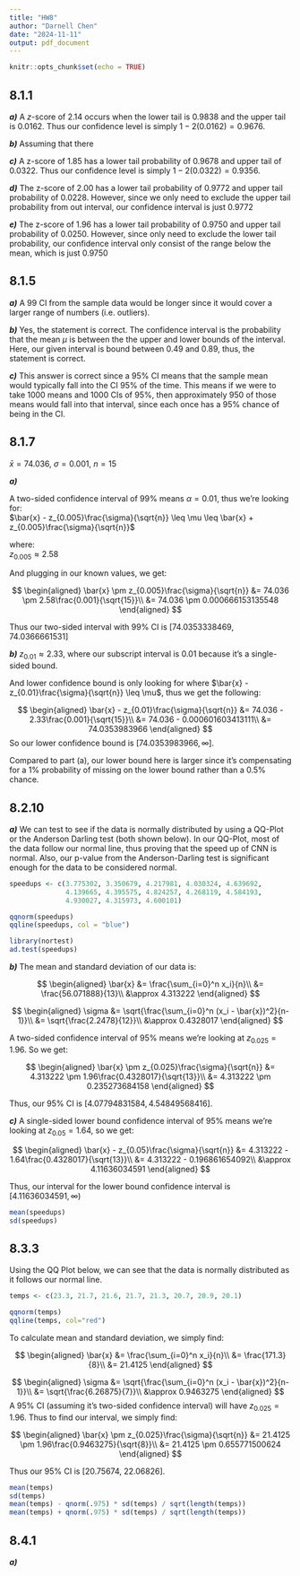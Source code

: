 ```yaml
---
title: "HW8"
author: "Darnell Chen"
date: "2024-11-11"
output: pdf_document
---
```


```r
knitr::opts_chunk$set(echo = TRUE)
```

## 8.1.1

***a)*** A $z$-score of 2.14 occurs when the lower tail is 0.9838 and the upper tail is 0.0162. Thus our confidence level is simply $1 - 2(0.0162) = 0.9676$.

***b)*** Assuming that there

***c)*** A z-score of $1.85$ has a lower tail probability of 0.9678 and upper tail of 0.0322. Thus our confidence level is simply $1-2(0.0322) = 0.9356$.

***d)*** The z-score of $2.00$ has a lower tail probability of 0.9772 and upper tail probability of 0.0228. However, since we only need to exclude the upper tail probability from out interval, our confidence interval is just 0.9772

***e)*** The z-score of $1.96$ has a lower tail probability of 0.9750 and upper tail probability of 0.0250. However, since only need to exclude the lower tail probability, our confidence interval only consist of the range below the mean, which is just 0.9750

## 8.1.5

***a)*** A $99%$ CI from the sample data would be longer since it would cover a larger range of numbers (i.e. outliers).

***b)*** Yes, the statement is correct. The confidence interval is the probability that the mean $\mu$ is between the the upper and lower bounds of the interval. Here, our given interval is bound between 0.49 and 0.89, thus, the statement is correct.

***c)*** This answer is correct since a 95% CI means that the sample mean would typically fall into the CI 95% of the time. This means if we were to take 1000 means and 1000 CIs of 95%, then approximately 950 of those means would fall into that interval, since each once has a 95% chance of being in the CI.

## 8.1.7

$\bar{x} = 74.036,~ \sigma = 0.001, ~n=15$

***a)***

A two-sided confidence interval of 99% means $\alpha = 0.01$, thus we're looking for:\
$\bar{x} - z_{0.005}\frac{\sigma}{\sqrt{n}} \leq \mu \leq \bar{x} + z_{0.005}\frac{\sigma}{\sqrt{n}}$

where:\
$z_{0.005} \approx 2.58$

And plugging in our known values, we get:\

$$
\begin{aligned}
\bar{x} \pm z_{0.005}\frac{\sigma}{\sqrt{n}} &= 74.036 \pm 2.58\frac{0.001}{\sqrt{15}}\\
&= 74.036 \pm 0.000666153135548
\end{aligned}
$$

Thus our two-sided interval with 99% CI is $[74.0353338469, 74.0366661531]$

***b)*** $z_{0.01} \approx 2.33$, where our subscript interval is 0.01 because it's a single-sided bound.

And lower confidence bound is only looking for where $\bar{x} - z_{0.01}\frac{\sigma}{\sqrt{n}} \leq \mu$, thus we get the following:

$$
\begin{aligned}
\bar{x} - z_{0.01}\frac{\sigma}{\sqrt{n}} &= 74.036 - 2.33\frac{0.001}{\sqrt{15}}\\
&= 74.036 - 0.000601603413111\\
&= 74.0353983966
\end{aligned}
$$ So our lower confidence bound is $[74.0353983966, \infty]$.

Compared to part (a), our lower bound here is larger since it's compensating for a 1% probability of missing on the lower bound rather than a 0.5% chance.

## 8.2.10

***a)*** We can test to see if the data is normally distributed by using a QQ-Plot or the Anderson Darling test (both shown below). In our QQ-Plot, most of the data follow our normal line, thus proving that the speed up of CNN is normal. Also, our p-value from the Anderson-Darling test is significant enough for the data to be considered normal.

```r
speedups <- c(3.775302, 3.350679, 4.217981, 4.030324, 4.639692,
              4.139665, 4.395575, 4.824257, 4.268119, 4.584193,
              4.930027, 4.315973, 4.600101)

qqnorm(speedups)
qqline(speedups, col = "blue")

library(nortest)
ad.test(speedups)
```

***b)*** The mean and standard deviation of our data is:

$$
\begin{aligned}
\bar{x} &= \frac{\sum_{i=0}^n x_i}{n}\\
&= \frac{56.071888}{13}\\
&\approx 4.313222
\end{aligned}
$$

$$
\begin{aligned}
\sigma &= \sqrt{\frac{\sum_{i=0}^n (x_i - \bar{x})^2}{n-1}}\\
&= \sqrt{\frac{2.2478}{12}}\\
&\approx 0.4328017
\end{aligned}
$$

A two-sided confidence interval of 95% means we're looking at $z_{0.025} = 1.96$. So we get:

$$
\begin{aligned}
\bar{x} \pm z_{0.025}\frac{\sigma}{\sqrt{n}} &= 4.313222 \pm 1.96\frac{0.4328017}{\sqrt{13}}\\
&= 4.313222 \pm 0.235273684158
\end{aligned}
$$

Thus, our 95% CI is $[4.07794831584, 4.54849568416]$.

***c)*** A single-sided lower bound confidence interval of 95% means we're looking at $z_{0.05} = 1.64$, so we get:

$$
\begin{aligned}
\bar{x} - z_{0.05}\frac{\sigma}{\sqrt{n}} &= 4.313222 - 1.64\frac{0.4328017}{\sqrt{13}}\\
&= 4.313222 - 0.196861654092\\
&\approx 4.11636034591
\end{aligned}
$$

Thus, our interval for the lower bound confidence interval is $[4.11636034591, \infty)$

```r
mean(speedups)
sd(speedups)
```

## 8.3.3

Using the QQ Plot below, we can see that the data is normally distributed as it follows our normal line.

```r
temps <- c(23.3, 21.7, 21.6, 21.7, 21.3, 20.7, 20.9, 20.1)

qqnorm(temps)
qqline(temps, col="red")
```

To calculate mean and standard deviation, we simply find:\

$$
\begin{aligned}
\bar{x} &= \frac{\sum_{i=0}^n x_i}{n}\\
&= \frac{171.3}{8}\\
&= 21.4125
\end{aligned}
$$

$$
\begin{aligned}
\sigma &= \sqrt{\frac{\sum_{i=0}^n (x_i - \bar{x})^2}{n-1}}\\
&= \sqrt{\frac{6.26875}{7}}\\
&\approx 0.9463275
\end{aligned}
$$ A 95% CI (assuming it's two-sided confidence interval) will have $z_{0.025} = 1.96$. Thus to find our interval, we simply find:

$$
\begin{aligned}
\bar{x} \pm z_{0.025}\frac{\sigma}{\sqrt{n}} &= 21.4125 \pm 1.96\frac{0.9463275}{\sqrt{8}}\\
&= 21.4125 \pm 0.655771500624
\end{aligned}
$$

Thus our 95% CI is [20.75674, 22.06826].

```r
mean(temps)
sd(temps)
mean(temps) - qnorm(.975) * sd(temps) / sqrt(length(temps))
mean(temps) + qnorm(.975) * sd(temps) / sqrt(length(temps))
```

## 8.4.1

***a)***
